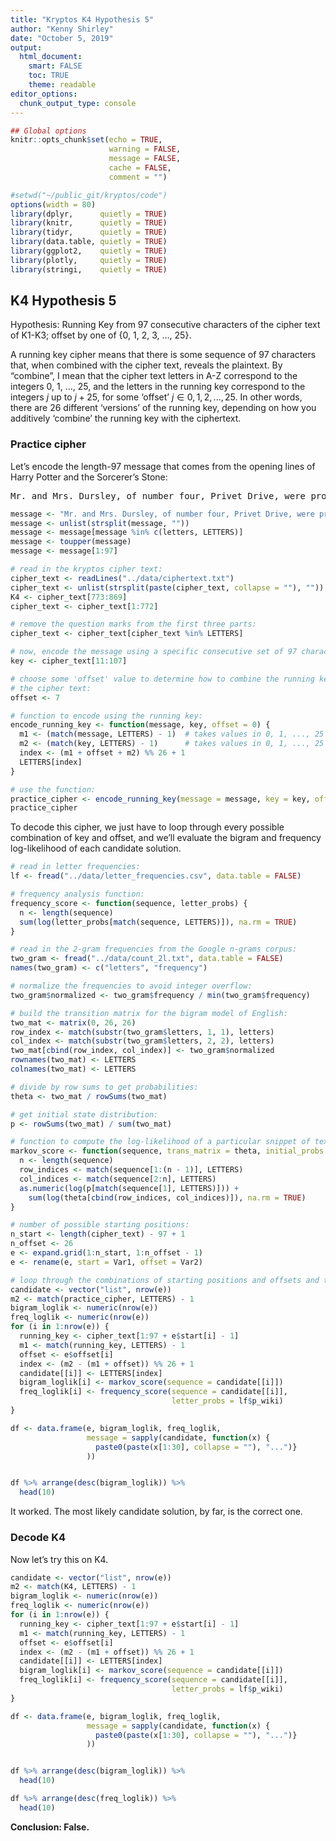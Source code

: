 ```yaml
---
title: "Kryptos K4 Hypothesis 5"
author: "Kenny Shirley"
date: "October 5, 2019"
output: 
  html_document:
    smart: FALSE
    toc: TRUE
    theme: readable
editor_options: 
  chunk_output_type: console
---
```

  
```r
## Global options
knitr::opts_chunk$set(echo = TRUE, 
                      warning = FALSE, 
                      message = FALSE, 
                      cache = FALSE, 
                      comment = "")
```

```r
#setwd("~/public_git/kryptos/code")
options(width = 80)
library(dplyr,      quietly = TRUE)
library(knitr,      quietly = TRUE)
library(tidyr,      quietly = TRUE)
library(data.table, quietly = TRUE)
library(ggplot2,    quietly = TRUE)
library(plotly,     quietly = TRUE)
library(stringi,    quietly = TRUE)
```


## K4 Hypothesis 5

Hypothesis: Running Key from 97 consecutive characters of the cipher text of K1-K3; offset by one of \{0, 1, 2, 3, ..., 25\}.

A running key cipher means that there is some sequence of 97 characters that, when combined with the cipher text, reveals the plaintext. By "combine", I mean that the cipher text letters in A-Z correspond to the integers 0, 1, ..., 25, and the letters in the running key correspond to the integers $j$ up to $j+25$, for some 'offset' $j \in 0, 1, 2, ..., 25$. In other words, there are 26 different 'versions' of the running key, depending on how you additively 'combine' the running key with the ciphertext.

### Practice cipher

Let's encode the length-97 message that comes from the opening lines of Harry Potter and the Sorcerer's Stone:

<pre>
Mr. and Mrs. Dursley, of number four, Privet Drive, were proud to say that they were perfectly normal, thank you very much. They were the last people you’d expect to be involved in anything strange or mysterious, because they just didn’t hold with such nonsense.
</pre>

``` r
message <- "Mr. and Mrs. Dursley, of number four, Privet Drive, were proud to say that they were perfectly normal, thank you very much. They were the last people you’d expect to be involved in anything strange or mysterious, because they just didn’t hold with such nonsense."
message <- unlist(strsplit(message, ""))
message <- message[message %in% c(letters, LETTERS)]
message <- toupper(message)
message <- message[1:97]

# read in the kryptos cipher text:
cipher_text <- readLines("../data/ciphertext.txt")
cipher_text <- unlist(strsplit(paste(cipher_text, collapse = ""), ""))
K4 <- cipher_text[773:869]
cipher_text <- cipher_text[1:772]

# remove the question marks from the first three parts:
cipher_text <- cipher_text[cipher_text %in% LETTERS]

# now, encode the message using a specific consecutive set of 97 characters:
key <- cipher_text[11:107]

# choose some 'offset' value to determine how to combine the running key with
# the cipher text:
offset <- 7

# function to encode using the running key:
encode_running_key <- function(message, key, offset = 0) {
  m1 <- (match(message, LETTERS) - 1)  # takes values in 0, 1, ..., 25
  m2 <- (match(key, LETTERS) - 1)      # takes values in 0, 1, ..., 25
  index <- (m1 + offset + m2) %% 26 + 1
  LETTERS[index]
}

# use the function:
practice_cipher <- encode_running_key(message = message, key = key, offset = 7)
practice_cipher

```

To decode this cipher, we just have to loop through every possible combination of key and offset, and we'll evaluate the bigram and frequency log-likelihood of each candidate solution.

``` r
# read in letter frequencies:
lf <- fread("../data/letter_frequencies.csv", data.table = FALSE)

# frequency analysis function:
frequency_score <- function(sequence, letter_probs) {
  n <- length(sequence)
  sum(log(letter_probs[match(sequence, LETTERS)]), na.rm = TRUE)
}

# read in the 2-gram frequencies from the Google n-grams corpus:
two_gram <- fread("../data/count_2l.txt", data.table = FALSE)
names(two_gram) <- c("letters", "frequency")

# normalize the frequencies to avoid integer overflow:
two_gram$normalized <- two_gram$frequency / min(two_gram$frequency)

# build the transition matrix for the bigram model of English:
two_mat <- matrix(0, 26, 26)
row_index <- match(substr(two_gram$letters, 1, 1), letters)
col_index <- match(substr(two_gram$letters, 2, 2), letters)
two_mat[cbind(row_index, col_index)] <- two_gram$normalized
rownames(two_mat) <- LETTERS
colnames(two_mat) <- LETTERS

# divide by row sums to get probabilities:
theta <- two_mat / rowSums(two_mat)

# get initial state distribution:
p <- rowSums(two_mat) / sum(two_mat)

# function to compute the log-likelihood of a particular snippet of text:
markov_score <- function(sequence, trans_matrix = theta, initial_probs = p) {
  n <- length(sequence)
  row_indices <- match(sequence[1:(n - 1)], LETTERS)
  col_indices <- match(sequence[2:n], LETTERS)
  as.numeric(log(p[match(sequence[1], LETTERS)])) + 
    sum(log(theta[cbind(row_indices, col_indices)]), na.rm = TRUE)
}

# number of possible starting positions:
n_start <- length(cipher_text) - 97 + 1
n_offset <- 26
e <- expand.grid(1:n_start, 1:n_offset - 1)
e <- rename(e, start = Var1, offset = Var2)

# loop through the combinations of starting positions and offsets and test each one:
candidate <- vector("list", nrow(e))
m2 <- match(practice_cipher, LETTERS) - 1
bigram_loglik <- numeric(nrow(e))
freq_loglik <- numeric(nrow(e))
for (i in 1:nrow(e)) {
  running_key <- cipher_text[1:97 + e$start[i] - 1]
  m1 <- match(running_key, LETTERS) - 1
  offset <- e$offset[i]
  index <- (m2 - (m1 + offset)) %% 26 + 1
  candidate[[i]] <- LETTERS[index]
  bigram_loglik[i] <- markov_score(sequence = candidate[[i]])
  freq_loglik[i] <- frequency_score(sequence = candidate[[i]], 
                                    letter_probs = lf$p_wiki) 
}

df <- data.frame(e, bigram_loglik, freq_loglik, 
                 message = sapply(candidate, function(x) {
                   paste0(paste(x[1:30], collapse = ""), "...")}
                 ))


df %>% arrange(desc(bigram_loglik)) %>%
  head(10)

```

It worked. The most likely candidate solution, by far, is the correct one.

### Decode K4

Now let's try this on K4.

``` r
candidate <- vector("list", nrow(e))
m2 <- match(K4, LETTERS) - 1
bigram_loglik <- numeric(nrow(e))
freq_loglik <- numeric(nrow(e))
for (i in 1:nrow(e)) {
  running_key <- cipher_text[1:97 + e$start[i] - 1]
  m1 <- match(running_key, LETTERS) - 1
  offset <- e$offset[i]
  index <- (m2 - (m1 + offset)) %% 26 + 1
  candidate[[i]] <- LETTERS[index]
  bigram_loglik[i] <- markov_score(sequence = candidate[[i]])
  freq_loglik[i] <- frequency_score(sequence = candidate[[i]], 
                                    letter_probs = lf$p_wiki) 
}

df <- data.frame(e, bigram_loglik, freq_loglik, 
                 message = sapply(candidate, function(x) {
                   paste0(paste(x[1:30], collapse = ""), "...")}
                 ))


df %>% arrange(desc(bigram_loglik)) %>%
  head(10)

df %>% arrange(desc(freq_loglik)) %>%
  head(10)

```

**Conclusion: False.**

